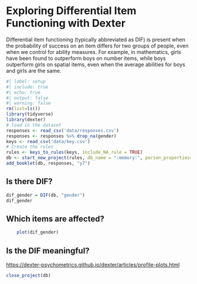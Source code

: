 # Exploring Differential Item Functioning with Dexter

Differential item functioning (typically abbreviated as DIF) is present when the probability of success on an item differs for two groups of people, even when we control for ability measures. For example, in mathematics, girls have been found to outperform boys on number items, while boys outperform girls on spatial items, even when the average abilities for boys and girls are the same.

```r
#| label: setup
#| include: true
#| echo: true
#| output: false
#| warning: false
rm(list=ls())
library(tidyverse)
library(dexter)
# load in the dataset
responses <- read_csv('data/responses.csv')
responses <- responses %>% drop_na(gender)
keys <- read_csv('data/key.csv')
# Create the rules
rules <- keys_to_rules(keys, include_NA_rule = TRUE)
db <- start_new_project(rules, db_name = ":memory:", person_properties=list(gender=""))
add_booklet(db, responses, "y7") 

```

## Is there DIF?
```r
dif_gender = DIF(db, "gender")
dif_gender
```

## Which items are affected?

```r
    plot(dif_gender)
```

## Is the DIF meaningful?
<https://dexter-psychometrics.github.io/dexter/articles/profile-plots.html>

```r
close_project(db)
```